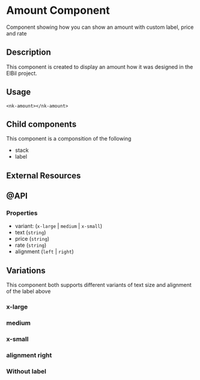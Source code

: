 
<Meta title="SOLID/Amount" />

# Amount Component

Component showing how you can show an amount with custom label, price and rate

<Canvas of={Stories.Default} />

## Description

This component is created to display an amount how it was designed in the ElBil project.

## Usage

`<nk-amount></nk-amount>`

## Child components

This component is a componsition of the following

- stack
- label

## External Resources

## @API

### Properties

- variant: (`x-large` | `medium` | `x-small`)
- text (`string`)
- price (`string`)
- rate (`string`)
- alignment (`left` | `right`)

## Variations

This component both supports different variants of text size and alignment of the label above

### x-large

<Canvas of={Stories.XLarge} />

### medium

<Canvas of={Stories.Medium} />

### x-small

<Canvas of={Stories.XSmall} />

### alignment right

<Canvas of={Stories.AlignRight} />

### Without label

<Canvas of={Stories.WithoutLabel} />
